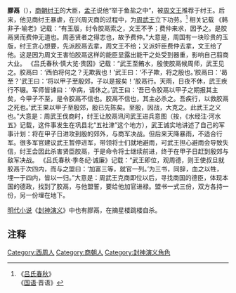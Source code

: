 '''膠鬲'''（{{bd|？||？||catIdx=J膠}}），[[商朝|商朝]][[纣王|纣王]]的大臣，[[孟子|孟子]]说他“举于鱼盐之中”，被[[周文王|周文王]]推荐于纣王。后来，他见商纣王暴虐，在兴周灭商的过程中，为[[周武王|周武王]]立下功劳。<ref>《[[吕氏春秋|吕氏春秋]]》<br />《[[國語_(書)|国语]]·晋语》</ref>
相关记载
《韩非子·喻老》记载：“有玉版，纣令胶鬲索之，文王不予；费仲来求，因予之。是胶鬲贤而费仲无道也。周恶贤者之得志也，故予费仲。”大意是，周国有一块珍贵的玉版，纣王贪心想要，先派胶鬲去拿，周文王不给；又派奸臣费仲去拿，文王给了他。这是因为周文王害怕胶鬲这样的能臣显露出能干之处受到器重，影响自己翦商大业。
《吕氏春秋·慎大览·贵因》记载：“武王至鲔水，殷使胶鬲候周师，武王见之。胶鬲曰：‘西伯将何之？无欺我也！’武王曰：‘不子欺，将之殷也。’胶鬲曰：‘曷至？’武王曰：‘将以甲子至殷郊，子以是报矣！’胶鬲行。天雨，日夜不休，武王疾行不辍。军师皆谏曰：‘卒病，请休之。’武王曰：‘吾已令胶鬲以甲子之期报其主矣，今甲子不至，是令胶鬲不信也。胶鬲不信也，其主必杀之。吾疾行，以救胶鬲之死也。’武王果以甲子至殷郊，殷已先陈矣。至殷，因战，大克之。此武王之义也。”大意是：周武王伐商时，纣王让胶鬲讯问武王进兵意图（按，《水经注·河水五》记载，这件事发生在巩县北“五社津”这个地方），武王诚实地讲述了自己的军事计划：将在甲子日进攻到殷的郊外，与商军决战。但后来天降暴雨，不适合行军。很多军官建议武王暂停进军，带领将士们就地避雨，可武王担心避雨会导致失信，纣王会因此杀害贤臣胶鬲，于是命令将士继续前进，终于在甲子日赶到殷郊与敌军决战。
《吕氏春秋·季冬纪·诚廉》记载：“武王即位，观周德，则王使叔旦就胶鬲于次四内，而与之盟曰：‘加富三等，就官一列。’为三书，同辞，血之以牲，埋一于四内，皆以一归。”大意是：周武王克商即位以后，寻找商国的德臣，体现本国的德政，找到了胶鬲，与他盟誓，要给他加官进禄。盟书一式三份，双方各持一份，另一份埋在地下。

[[明代|明代]][[小说|小说]]《[[封神演义|封神演义]]》中也有膠鬲，在摘星楼跳楼自杀。

==注释==
{{Reflist}}

{{封神演义}}

[[Category:西周人|Category:西周人]]
[[Category:商朝人|Category:商朝人]]
[[Category:封神演义角色|Category:封神演义角色]]